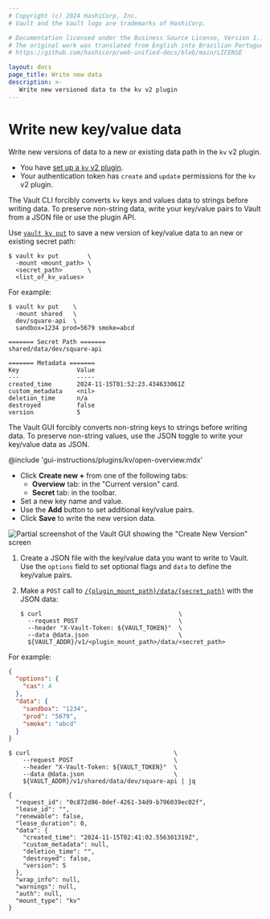 ```yaml
---
# Copyright (c) 2024 HashiCorp, Inc.
# Vault and the Vault logo are trademarks of HashiCorp.

# Documentation licensed under the Business Source License, Version 1.1.
# The original work was translated from English into Brazilian Portuguese.
# https://github.com/hashicorp/web-unified-docs/blob/main/LICENSE

layout: docs
page_title: Write new data
description: >-
   Write new versioned data to the kv v2 plugin
---
```


# Write new key/value data

Write new versions of data to a new or existing data path in the `kv` v2 plugin.

<Tip title="Assumptions">

- You have [set up a `kv` v2 plugin](/vault/docs/secrets/kv/kv-v2/setup).
- Your authentication token has `create` and `update` permissions for the `kv`
  v2 plugin.

</Tip>

<Tabs>

<Tab heading="CLI" group="cli">

<Note>

The Vault CLI forcibly converts `kv` keys and values data to strings before
writing data. To preserve non-string data, write your key/value pairs to Vault
from a JSON file or use the plugin API.

</Note>

Use [`vault kv put`](/vault/docs/commands/kv/put) to save a new version of
key/value data to an new or existing secret path:

```shell-session
$ vault kv put        \
  -mount <mount_path> \
  <secret_path>       \
  <list_of_kv_values>
```

For example:

<CodeBlockConfig hideClipboard="true">

```shell-session
$ vault kv put    \
  -mount shared   \
  dev/square-api  \
  sandbox=1234 prod=5679 smoke=abcd

======= Secret Path =======
shared/data/dev/square-api

======= Metadata =======
Key                Value
---                -----
created_time       2024-11-15T01:52:23.434633061Z
custom_metadata    <nil>
deletion_time      n/a
destroyed          false
version            5
```

</CodeBlockConfig>

</Tab>

<Tab heading="GUI" group="gui">

The Vault GUI forcibly converts non-string keys to strings before writing data.
To preserve non-string values, use the JSON toggle to write your key/value data
as JSON.

@include 'gui-instructions/plugins/kv/open-overview.mdx'

- Click **Create new +** from one of the following tabs:
    - **Overview** tab: in the "Current version" card.
    - **Secret** tab: in the toolbar.
- Set a new key name and value.
- Use the **Add** button to set additional key/value pairs.
- Click **Save** to write the new version data.

![Partial screenshot of the Vault GUI showing the "Create New Version" screen](/img/gui/kv/write-data.png)

</Tab>

<Tab heading="API" group="api">

1. Create a JSON file with the key/value data you want to write to Vault. Use
the `options` field to set optional flags and `data` to define the key/value
pairs.

1. Make a `POST` call to
   [`/{plugin_mount_path}/data/{secret_path}`](/vault/api-docs/secret/kv/kv-v2#create-update-secret)
   with the JSON data:
    ```shell-session
    $ curl                                      \
      --request POST                            \
      --header "X-Vault-Token: ${VAULT_TOKEN}"  \
      --data @data.json                         \
      ${VAULT_ADDR}/v1/<plugin_mount_path>/data/<secret_path>
    ```


For example:


<CodeBlockConfig hideClipboard="true">

```json
{
  "options": {
    "cas": 4
  },
  "data": {
    "sandbox": "1234",
    "prod": "5679",
    "smoke": "abcd"
  }
}
```

</CodeBlockConfig>

<CodeBlockConfig hideClipboard="true">

```shell-session
$ curl                                        \
    --request POST                            \
    --header "X-Vault-Token: ${VAULT_TOKEN}"  \
    --data @data.json                         \
    ${VAULT_ADDR}/v1/shared/data/dev/square-api | jq

{
  "request_id": "0c872d86-0def-4261-34d9-b796039ec02f",
  "lease_id": "",
  "renewable": false,
  "lease_duration": 0,
  "data": {
    "created_time": "2024-11-15T02:41:02.556301319Z",
    "custom_metadata": null,
    "deletion_time": "",
    "destroyed": false,
    "version": 5
  },
  "wrap_info": null,
  "warnings": null,
  "auth": null,
  "mount_type": "kv"
}
```

</CodeBlockConfig>

</Tab>

</Tabs>
